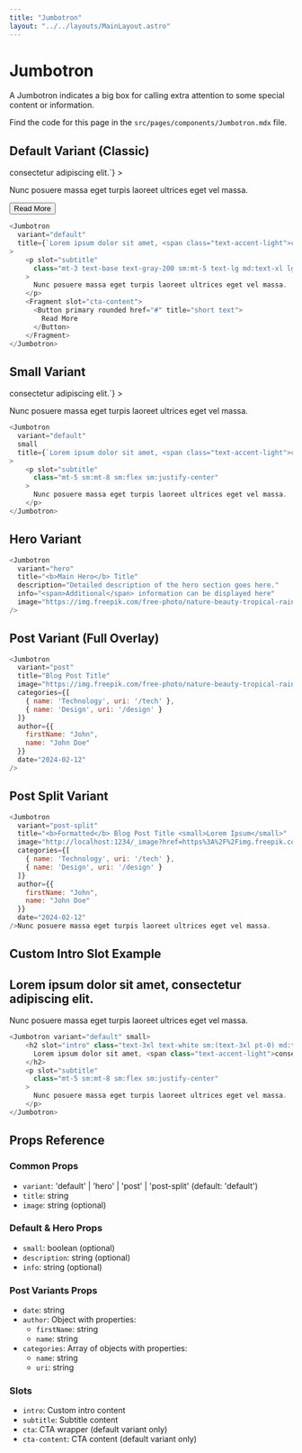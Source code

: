 ```yaml
---
title: "Jumbotron"
layout: "../../layouts/MainLayout.astro"
---
```


# Jumbotron

A Jumbotron indicates a big box for calling extra attention to some special content or information.

Find the code for this page in the `src/pages/components/Jumbotron.mdx` file.

## Default Variant (Classic)

<div class="component-preview !block">
    <Jumbotron 
      variant="default"
      title={`Lorem ipsum dolor sit amet, <span class="text-accent-light">consectetur</span> adipiscing elit.`}
    >
        <p slot="subtitle"
          class="mt-3 text-base text-gray-200 sm:mt-5 text-lg md:text-xl lg:mx-0 md:mt-5"
        >Nunc posuere massa eget turpis laoreet ultrices eget vel massa.</p>
        <Fragment slot="cta-content">
          <Button primary rounded href="#" title="short text">
            Read More
          </Button>
        </Fragment>
    </Jumbotron>
</div>

```js
<Jumbotron 
  variant="default"
  title={`Lorem ipsum dolor sit amet, <span class="text-accent-light">consectetur</span> adipiscing elit.`}
>
    <p slot="subtitle"
      class="mt-3 text-base text-gray-200 sm:mt-5 text-lg md:text-xl lg:mx-0 md:mt-5"
    >
      Nunc posuere massa eget turpis laoreet ultrices eget vel massa.
    </p>
    <Fragment slot="cta-content">
      <Button primary rounded href="#" title="short text">
        Read More
      </Button>
    </Fragment>
</Jumbotron>
```

## Small Variant

<div class="component-preview">
    <Jumbotron 
      variant="default"
      small
      title={`Lorem ipsum dolor sit amet, <span class="text-accent-light">consectetur</span> adipiscing elit.`}
    >
        <p slot="subtitle"
          class="mt-5 sm:mt-8 sm:flex sm:justify-center"
        >Nunc posuere massa eget turpis laoreet ultrices eget vel massa.</p>
    </Jumbotron>
</div>

```js
<Jumbotron 
  variant="default"
  small
  title={`Lorem ipsum dolor sit amet, <span class="text-accent-light">consectetur</span> adipiscing elit.`}
>
    <p slot="subtitle"
      class="mt-5 sm:mt-8 sm:flex sm:justify-center"
    >
      Nunc posuere massa eget turpis laoreet ultrices eget vel massa.
    </p>
</Jumbotron>
```

## Hero Variant

<div class="component-preview">
    <Jumbotron
      variant="hero"
      title="<b>Main Hero</b> Title"
      description="Detailed description of the hero section goes here."
      info="<span>Additional</span> information can be displayed here"
      image="https://img.freepik.com/free-photo/nature-beauty-tropical-rainforest-adventure-tranquility-freshness-generated-by-artificial-intellingence_25030-62539.jpg?size=1920&ext=jpg"
    />
</div>

```js
<Jumbotron
  variant="hero"
  title="<b>Main Hero</b> Title"
  description="Detailed description of the hero section goes here."
  info="<span>Additional</span> information can be displayed here"
  image="https://img.freepik.com/free-photo/nature-beauty-tropical-rainforest-adventure-tranquility-freshness-generated-by-artificial-intellingence_25030-62539.jpg?size=1920&ext=jpg"
/>
```

## Post Variant (Full Overlay)

<div class="component-preview">
    <Jumbotron
      variant="post"
      title="Blog Post Title"
      image="https://img.freepik.com/free-photo/nature-beauty-tropical-rainforest-adventure-tranquility-freshness-generated-by-artificial-intellingence_25030-62539.jpg?size=1920&ext=jpg"
      categories={[
        { name: 'Technology', uri: '/tech' },
        { name: 'Design', uri: '/design' }
      ]}
      author={{
        firstName: "John",
        name: "John Doe"
      }}
      date="2024-02-12"
    />
</div>

```js
<Jumbotron
  variant="post"
  title="Blog Post Title"
  image="https://img.freepik.com/free-photo/nature-beauty-tropical-rainforest-adventure-tranquility-freshness-generated-by-artificial-intellingence_25030-62539.jpg?size=1920&ext=jpg"
  categories={[
    { name: 'Technology', uri: '/tech' },
    { name: 'Design', uri: '/design' }
  ]}
  author={{
    firstName: "John",
    name: "John Doe"
  }}
  date="2024-02-12"
/>
```

## Post Split Variant

<div class="component-preview pb-0 !block">
    <Jumbotron
      variant="post-split"
      title="<b>Formatted</b> Blog Post Title <small>Lorem Ipsum</small>"
      image="http://localhost:1234/_image?href=https%3A%2F%2Fimg.freepik.com%2Ffree-photo%2Fnature-beauty-tropical-rainforest-adventure-tranquility-freshness-generated-by-artificial-intellingence_25030-62539.jpg%3Fsize%3D960%26ext%3Djpg&w=1200&h=675&f=webp"
      categories={[
        { name: 'Technology', uri: '/tech' },
        { name: 'Design', uri: '/design' }
      ]}
      author={{
        firstName: "John",
        name: "John Doe"
      }}
      date="2024-02-12"
    />
</div>

```js
<Jumbotron
  variant="post-split"
  title="<b>Formatted</b> Blog Post Title <small>Lorem Ipsum</small>"
  image="http://localhost:1234/_image?href=https%3A%2F%2Fimg.freepik.com%2Ffree-photo%2Fnature-beauty-tropical-rainforest-adventure-tranquility-freshness-generated-by-artificial-intellingence_25030-62539.jpg%3Fsize%3D960%26ext%3Djpg&w=1200&h=675&f=webp"
  categories={[
    { name: 'Technology', uri: '/tech' },
    { name: 'Design', uri: '/design' }
  ]}
  author={{
    firstName: "John",
    name: "John Doe"
  }}
  date="2024-02-12"
/>Nunc posuere massa eget turpis laoreet ultrices eget vel massa.
```

## Custom Intro Slot Example

<div class="component-preview">
    <Jumbotron variant="default" small>
        <h2 slot="intro" class="text-3xl text-white sm:(text-3xl pt-0) md:text-4xl lg:text-5xl font-light font-headbold">
          Lorem ipsum dolor sit amet, <span class="text-accent-light">consectetur</span> adipiscing elit.
        </h2>
        <p slot="subtitle"
          class="mt-5 sm:mt-8 sm:flex sm:justify-center"
        >Nunc posuere massa eget turpis laoreet ultrices eget vel massa.</p>
    </Jumbotron>
</div>

```js
<Jumbotron variant="default" small>
    <h2 slot="intro" class="text-3xl text-white sm:(text-3xl pt-0) md:text-4xl lg:text-5xl font-light font-headbold">
      Lorem ipsum dolor sit amet, <span class="text-accent-light">consectetur</span> adipiscing elit.
    </h2>
    <p slot="subtitle"
      class="mt-5 sm:mt-8 sm:flex sm:justify-center"
    >
      Nunc posuere massa eget turpis laoreet ultrices eget vel massa.
    </p>
</Jumbotron>
```

## Props Reference

### Common Props
- `variant`: 'default' | 'hero' | 'post' | 'post-split' (default: 'default')
- `title`: string
- `image`: string (optional)

### Default & Hero Props
- `small`: boolean (optional)
- `description`: string (optional)
- `info`: string (optional)

### Post Variants Props
- `date`: string
- `author`: Object with properties:
  - `firstName`: string
  - `name`: string
- `categories`: Array of objects with properties:
  - `name`: string
  - `uri`: string

### Slots
- `intro`: Custom intro content
- `subtitle`: Subtitle content
- `cta`: CTA wrapper (default variant only)
- `cta-content`: CTA content (default variant only)